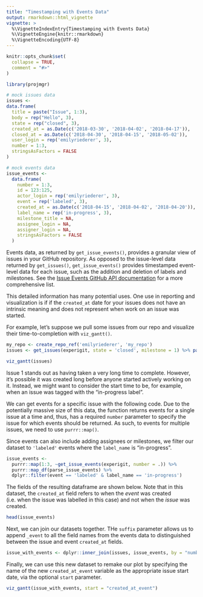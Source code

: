 ```yaml
---
title: "Timestamping with Events Data"
output: rmarkdown::html_vignette
vignette: >
  %\VignetteIndexEntry{Timestamping with Events Data}
  %\VignetteEngine{knitr::rmarkdown}
  %\VignetteEncoding{UTF-8}
---
```


```r
knitr::opts_chunk$set(
  collapse = TRUE,
  comment = "#>"
)

library(projmgr)
```

```r
# mock issues data
issues <-
data.frame(
  title = paste("Issue", 1:3),
  body = rep("Hello", 3),
  state = rep("closed", 3),
  created_at = as.Date(c('2018-03-30', '2018-04-02', '2018-04-17')),
  closed_at = as.Date(c('2018-04-30', '2018-04-15', '2018-05-02')),
  user_login = rep('emilyriederer', 3),
  number = 1:3,
  stringsAsFactors = FALSE
)

# mock events data
issue_events <-
  data.frame(
    number = 1:3,
    id = 123:125,
    actor_login = rep('emilyriederer', 3),
    event = rep('labeled', 3),
    created_at = as.Date(c('2018-04-15', '2018-04-02', '2018-04-20')),
    label_name = rep('in-progress', 3),
    milestone_title = NA,
    assignee_login = NA,
    assigner_login = NA,
    stringsAsFactors = FALSE
  )
```


Events data, as returned by `get_issue_events()`, provides a granular view of issues in your GitHub repository. As opposed to the issue-level data returned by `get_issues()`, `get_issue_events()` provides timestamped event-level data for each issue, such as the addition and deletion of labels and milestones. See the [Issue Events GitHub API documentation](https://developer.github.com/v3/issues/events/) for a more comprehensive list.

This detailed information has many potential uses. One use in reporting and visualization is if if the `created_at` date for your issues does not have an intrinsic meaning and does not represent when work on an issue was started. 

For example, let's suppose we pull some issues from our repo and visualize their time-to-completion with `viz_gantt()`.

```r
my_repo <- create_repo_ref('emilyriederer', 'my_repo')
issues <- get_issues(experigit, state = 'closed', milestone = 1) %>% parse_issues()
```

```r
viz_gantt(issues)
```

Issue 1 stands out as having taken a very long time to complete. However, it's possible it was created long before anyone started actively working on it. Instead, we might want to consider the start time to be, for example, when an issue was tagged with the "in-progress label".

We can get events for a specific issue with the following code. Due to the potentially massive size of this data, the function returns events for a single issue at a time and, thus, has a required `number` parameter to specify the issue for which events should be returned. As such, to events for multiple issues, we need to use `purrr::map()`.

Since events can also include adding assignees or milestones, we filter our dataset to `'labeled'` events where the `label_name` is "in-progress". 

```r
issue_events <- 
  purrr::map(1:3, ~get_issue_events(experigit, number = .)) %>% 
  purrr::map_df(parse_issue_events) %>%
  dplyr::filter(event == 'labeled' & label_name == 'in-progress')
```

The fields of the resulting dataframe are shown below. Note that in this dataset, the `created_at` field refers to when the *event* was created (i.e. when the issue was labelled in this case) and not when the *issue* was created.

```r
head(issue_events)
```

Next, we can join our datasets together. THe `suffix` parameter allows us to append `_event` to all the field names from the events data to distinguished between the issue and event `created_at` fields.

```r
issue_with_events <- dplyr::inner_join(issues, issue_events, by = "number", suffix = c("", "_event"))
```

Finally, we can use this new dataset to remake our plot by specifying the name of the new `created_at_event` variable as the appropriate issue start date, via the optional `start` parameter.

```r
viz_gantt(issue_with_events, start = "created_at_event")
```


